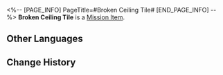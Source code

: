 <%-- [PAGE_INFO]
PageTitle=#Broken Ceiling Tile#
[END_PAGE_INFO] --%>
{{Item Infobox
|id          = 140136
|image       = Item Broken Ceiling Tile.png{{subst:void|<!--$UPLOAD:<<SpriteOutput/ItemFigures/140136.png>-<Item Broken Ceiling Tile.png>-<Item Icons>>-->}}
|type        = Mission Item
|invCategory = Missions
|rarity      = 3
|effect      = 
|description = An alloy ceiling tile that is heavily damaged after a strong impact.
}}
{{Description|''"Will us Security Department have to... pay the bill for repairs?"''}}
'''Broken Ceiling Tile''' is a [[Mission Item]].

==Other Languages==
{{Other Languages
|en   = Broken Ceiling Tile
|zhs  = 破碎的天花板
|zht  = 破碎的天花板
|ja   = 壊れた天井板
|ko   = 부서진 천장
|es   = Panel de techo roto
|fr   = Dalle de plafond cassée
|ru   = Разбитая потолочная плитка
|th   = เศษฝ้าเพดาน
|vi   = Trần Nhà Vỡ Nát
|de   = Zerbrochene Deckenplatte
|id   = Ubin Plafon Rusak
|pt   = Pedaço do Teto Quebrado
}}

==Change History==
{{Change History|1.0}}